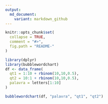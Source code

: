 ```yaml
---
output:
  md_document:
    variant: markdown_github
---
```


<!-- README.md is generated from README.Rmd. Please edit that file -->

```r
knitr::opts_chunk$set(
  collapse = TRUE,
  comment = "#>",
  fig.path = "README-"
)
```

```r
library(dplyr)
library(bubblewordchart)
df <- data_frame(
  qt1 = 1:10 + rbinom(10,10,0.5),
  qt2 = 10:1 + rbinom(10,10,0.5),
  palavra = letters[1:10]
)

bubblewordchart(df, "palavra", "qt1", "qt2")
```

